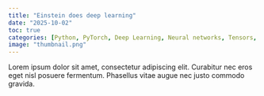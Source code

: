 ```yaml
---
title: "Einstein does deep learning"
date: "2025-10-02"
toc: true
categories: [Python, PyTorch, Deep Learning, Neural networks, Tensors, Linear algebra]
image: "thumbnail.png"
---
```


Lorem ipsum dolor sit amet, consectetur adipiscing elit. Curabitur nec eros eget nisl posuere fermentum. Phasellus vitae augue nec justo commodo gravida.